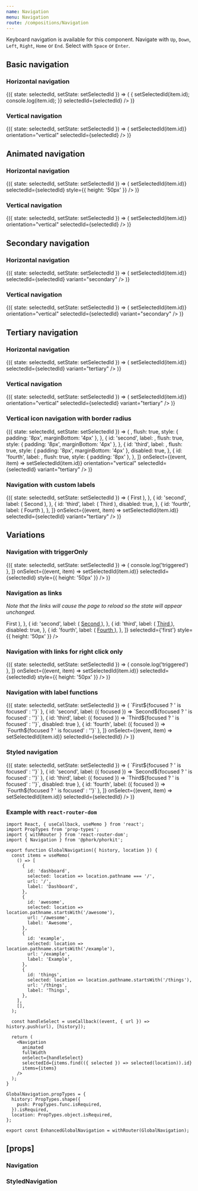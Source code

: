 ```yaml
---
name: Navigation
menu: Navigation
route: /compositions/Navigation
---
```



<PageTitle src="compositions/Navigation" title="Navigation" />

Keyboard navigation is available for this component. Navigate with `Up`, `Down`, `Left`, `Right`, `Home` or `End`. Select with `Space` or `Enter`.

## Basic navigation

### Horizontal navigation

<Playground>
  <ThemeWrapper>
    <div style={{ height: '50px' }}>
      <StateWrapper initialState={'first'}>
        {({ state: selectedId, setState: setSelectedId }) => (
          <Navigation
            items={[
              { id: 'first', label: 'First' },
              { id: 'second', label: 'Second' },
              { id: 'third', label: 'Third', disabled: true },
              { id: 'fourth', label: 'Fourth' },
            ]}
            onSelect={(event, item) => {
              setSelectedId(item.id);
              console.log(item.id);
            }}
            selectedId={selectedId}
          />
        )}
      </StateWrapper>
    </div>
  </ThemeWrapper>
</Playground>

### Vertical navigation

<Playground>
  <ThemeWrapper>
    <StateWrapper initialState={'first'}>
      {({ state: selectedId, setState: setSelectedId }) => (
        <Navigation
          items={[
            { id: 'first', label: 'First' },
            { id: 'second', label: 'Second' },
            { id: 'third', label: 'Third', disabled: true },
            { id: 'fourth', label: 'Fourth' },
          ]}
          onSelect={(event, item) => setSelectedId(item.id)}
          orientation="vertical"
          selectedId={selectedId}
        />
      )}
    </StateWrapper>
  </ThemeWrapper>
</Playground>

## Animated navigation

### Horizontal navigation

<Playground>
  <ThemeWrapper>
    <StateWrapper initialState={'second'}>
      {({ state: selectedId, setState: setSelectedId }) => (
        <Navigation
          animated
          items={[
            { id: 'first', label: 'First' },
            { id: 'second', label: 'Second' },
            { id: 'third', label: 'Third', disabled: true },
            { id: 'fourth', label: 'Fourth' },
          ]}
          onSelect={(event, item) => setSelectedId(item.id)}
          selectedId={selectedId}
          style={{ height: '50px' }}
        />
      )}
    </StateWrapper>
  </ThemeWrapper>
</Playground>

### Vertical navigation

<Playground>
  <ThemeWrapper>
    <StateWrapper initialState={'second'}>
      {({ state: selectedId, setState: setSelectedId }) => (
        <Navigation
          animated
          items={[
            { id: 'first', label: 'First' },
            { id: 'second', label: 'Second' },
            { id: 'third', label: 'Third', disabled: true },
            { id: 'fourth', label: 'Fourth' },
          ]}
          onSelect={(event, item) => setSelectedId(item.id)}
          orientation="vertical"
          selectedId={selectedId}
        />
      )}
    </StateWrapper>
  </ThemeWrapper>
</Playground>

## Secondary navigation

### Horizontal navigation

<Playground>
  <ThemeWrapper>
    <div style={{ height: '50px' }}>
      <StateWrapper initialState={'first'}>
        {({ state: selectedId, setState: setSelectedId }) => (
          <Navigation
            animated
            items={[
              { id: 'first', label: 'First' },
              { id: 'second', label: 'Second' },
              { id: 'third', label: 'Third', disabled: true },
              { id: 'fourth', label: 'Fourth' },
            ]}
            onSelect={(event, item) => setSelectedId(item.id)}
            selectedId={selectedId}
            variant="secondary"
          />
        )}
      </StateWrapper>
    </div>
  </ThemeWrapper>
</Playground>

### Vertical navigation

<Playground>
  <ThemeWrapper>
    <StateWrapper initialState={'first'}>
      {({ state: selectedId, setState: setSelectedId }) => (
        <Navigation
          animated
          items={[
            { id: 'first', label: 'First' },
            { id: 'second', label: 'Second' },
            { id: 'third', label: 'Third', disabled: true },
            { id: 'fourth', label: 'Fourth' },
          ]}
          onSelect={(event, item) => setSelectedId(item.id)}
          orientation="vertical"
          selectedId={selectedId}
          variant="secondary"
        />
      )}
    </StateWrapper>
  </ThemeWrapper>
</Playground>

## Tertiary navigation

### Horizontal navigation

<Playground>
  <ThemeWrapper>
    <div style={{ height: '50px' }}>
      <StateWrapper initialState={'first'}>
        {({ state: selectedId, setState: setSelectedId }) => (
          <Navigation
            animated
            items={[
              { id: 'first', label: 'First' },
              { id: 'second', label: 'Second' },
              { id: 'third', label: 'Third', disabled: true },
              { id: 'fourth', label: 'Fourth' },
            ]}
            onSelect={(event, item) => setSelectedId(item.id)}
            selectedId={selectedId}
            variant="tertiary"
          />
        )}
      </StateWrapper>
    </div>
  </ThemeWrapper>
</Playground>

### Vertical navigation

<Playground>
  <ThemeWrapper>
    <StateWrapper initialState={'first'}>
      {({ state: selectedId, setState: setSelectedId }) => (
        <Navigation
          animated
          items={[
            { id: 'first', label: 'First' },
            { id: 'second', label: 'Second' },
            { id: 'third', label: 'Third', disabled: true },
            { id: 'fourth', label: 'Fourth' },
          ]}
          onSelect={(event, item) => setSelectedId(item.id)}
          orientation="vertical"
          selectedId={selectedId}
          variant="tertiary"
        />
      )}
    </StateWrapper>
  </ThemeWrapper>
</Playground>

### Vertical icon navigation with border radius

<Playground>
  <ThemeWrapper>
    <StateWrapper initialState={'first'}>
      {({ state: selectedId, setState: setSelectedId }) => (
        <Navigation
          animated
          highlightRadius={4}
          items={[
            {
              id: 'first',
              label: <PhorkIcon size={24} />,
              flush: true,
              style: { padding: '8px', marginBottom: '4px' },
            },
            {
              id: 'second',
              label: <PhorkIcon size={24} />,
              flush: true,
              style: { padding: '8px', marginBottom: '4px' },
            },
            {
              id: 'third',
              label: <PhorkIcon size={24} />,
              flush: true,
              style: { padding: '8px', marginBottom: '4px' },
              disabled: true,
            },
            {
              id: 'fourth',
              label: <PhorkIcon size={24} />,
              flush: true,
              style: { padding: '8px' },
            },
          ]}
          onSelect={(event, item) => setSelectedId(item.id)}
          orientation="vertical"
          selectedId={selectedId}
          variant="tertiary"
        />
      )}
    </StateWrapper>
  </ThemeWrapper>
</Playground>

### Navigation with custom labels

<Playground>
  <ThemeWrapper>
    <div style={{ height: '50px' }}>
      <StateWrapper initialState={'first'}>
        {({ state: selectedId, setState: setSelectedId }) => (
          <Navigation
            animated
            highlightRadius={4}
            items={[
              {
                id: 'first',
                label: (
                  <Rhythm px={2}>
                    <Typography size="xsmall" variants={['letter-spacing-comfy', 'uppercase']}>
                      First
                    </Typography>
                  </Rhythm>
                ),
              },
              {
                id: 'second',
                label: (
                  <Rhythm px={2}>
                    <Typography size="xsmall" variants={['letter-spacing-comfy', 'uppercase']}>
                      Second
                    </Typography>
                  </Rhythm>
                ),
              },
              {
                id: 'third',
                label: (
                  <Rhythm px={2}>
                    <Typography size="xsmall" variants={['letter-spacing-comfy', 'uppercase']}>
                      Third
                    </Typography>
                  </Rhythm>
                ),
                disabled: true,
              },
              {
                id: 'fourth',
                label: (
                  <Rhythm px={2}>
                    <Typography size="xsmall" variants={['letter-spacing-comfy', 'uppercase']}>
                      Fourth
                    </Typography>
                  </Rhythm>
                ),
              },
            ]}
            onSelect={(event, item) => setSelectedId(item.id)}
            selectedId={selectedId}
            variant="tertiary"
          />
        )}
      </StateWrapper>
    </div>
  </ThemeWrapper>
</Playground>

## Variations

### Navigation with triggerOnly

<Playground>
  <StateWrapper initialState={'second'}>
    {({ state: selectedId, setState: setSelectedId }) => (
      <Navigation
        animated
        items={[
          { id: 'first', label: 'First' },
          { id: 'second', label: 'Second' },
          { id: 'third', label: 'Third', disabled: true },
          { id: 'fourth', label: 'Trigger', triggerOnly: () => console.log('triggered') },
        ]}
        onSelect={(event, item) => setSelectedId(item.id)}
        selectedId={selectedId}
        style={{ height: '50px' }}
      />
    )}
  </StateWrapper>
</Playground>

### Navigation as links

_Note that the links will cause the page to reload so the state will appear unchanged._

<Playground>
  <ThemeWrapper>
    <Navigation
      animated
      triggerLinks
      items={[
        {
          id: 'first',
          label: (
            <a href="#first" tabIndex={-1}>
              First
            </a>
          ),
        },
        {
          id: 'second',
          label: (
            <a href="#second" tabIndex={-1}>
              Second
            </a>
          ),
        },
        {
          id: 'third',
          label: (
            <a href="#third" tabIndex={-1}>
              Third
            </a>
          ),
          disabled: true,
        },
        {
          id: 'fourth',
          label: (
            <a href="#fourth" tabIndex={-1}>
              Fourth
            </a>
          ),
        },
      ]}
      selectedId={'first'}
      style={{ height: '50px' }}
    />
  </ThemeWrapper>
</Playground>

### Navigation with links for right click only

<Playground>
  <ThemeWrapper>
    <StateWrapper initialState={'second'}>
      {({ state: selectedId, setState: setSelectedId }) => (
        <Navigation
          allowRightClickLinks
          animated
          items={[
            { id: 'first', label: 'First', href: '#first' },
            { id: 'second', label: 'Second', href: '#second' },
            { id: 'third', label: 'Third', href: '#third', disabled: true },
            { id: 'fourth', label: 'Fourth', href: '#fourth' },
            { id: 'fifth', label: 'Trigger', triggerOnly: () => console.log('triggered') },
          ]}
          onSelect={(event, item) => setSelectedId(item.id)}
          selectedId={selectedId}
          style={{ height: '50px' }}
        />
      )}
    </StateWrapper>
  </ThemeWrapper>
</Playground>

### Navigation with label functions

<Playground>
  <ThemeWrapper>
    <StateWrapper initialState={'second'}>
      {({ state: selectedId, setState: setSelectedId }) => (
        <Navigation
          animated
          items={[
            { id: 'first', label: ({ focused }) => `First${focused ? ' is focused' : ''}` },
            { id: 'second', label: ({ focused }) => `Second${focused ? ' is focused' : ''}` },
            { id: 'third', label: ({ focused }) => `Third${focused ? ' is focused' : ''}`, disabled: true },
            { id: 'fourth', label: ({ focused }) => `Fourth${focused ? ' is focused' : ''}` },
          ]}
          onSelect={(event, item) => setSelectedId(item.id)}
          selectedId={selectedId}
        />
      )}
    </StateWrapper>
  </ThemeWrapper>
</Playground>

### Styled navigation

<Playground>
  <StateWrapper initialState={'second'}>
    {({ state: selectedId, setState: setSelectedId }) => (
      <StyledNavigation
        animated
        focusedBorderColor="#f41150"
        itemFocusedBackgroundColor="#f41150"
        itemFocusedSelectedBackgroundColor="#F86F95"
        itemFocusedSelectedTextColor="#fff"
        itemFocusedTextColor="#fff"
        itemHoveredBorderColor="#f41150"
        itemSelectedBackgroundColor="#F86F95"
        itemSelectedBorderColor="#f41150"
        itemSelectedTextColor="#fff"
        itemTextColor="#f41150"
        items={[
          { id: 'first', label: ({ focused }) => `First${focused ? ' is focused' : ''}` },
          { id: 'second', label: ({ focused }) => `Second${focused ? ' is focused' : ''}` },
          { id: 'third', label: ({ focused }) => `Third${focused ? ' is focused' : ''}`, disabled: true },
          { id: 'fourth', label: ({ focused }) => `Fourth${focused ? ' is focused' : ''}` },
        ]}
        onSelect={(event, item) => setSelectedId(item.id)}
        selectedId={selectedId}
      />
    )}
  </StateWrapper>
</Playground>

### Example with `react-router-dom`

```
import React, { useCallback, useMemo } from 'react';
import PropTypes from 'prop-types';
import { withRouter } from 'react-router-dom';
import { Navigation } from '@phork/phorkit';

export function GlobalNavigation({ history, location }) {
  const items = useMemo(
    () => [
      {
        id: 'dashboard',
        selected: location => location.pathname === '/',
        url: '/',
        label: 'Dashboard',
      },
      {
        id: 'awesome',
        selected: location => location.pathname.startsWith('/awesome'),
        url: '/awesome',
        label: 'Awesome',
      },
      {
        id: 'example',
        selected: location => location.pathname.startsWith('/example'),
        url: '/example',
        label: 'Example',
      },
      {
        id: 'things',
        selected: location => location.pathname.startsWith('/things'),
        url: '/things',
        label: 'Things',
      },
    ],
    [],
  );

  const handleSelect = useCallback((event, { url }) => history.push(url), [history]);

  return (
    <Navigation
      animated
      fullWidth
      onSelect={handleSelect}
      selectedId={items.find(({ selected }) => selected(location)).id}
      items={items}
    />
  );
}

GlobalNavigation.propTypes = {
  history: PropTypes.shape({
    push: PropTypes.func.isRequired,
  }).isRequired,
  location: PropTypes.object.isRequired,
};

export const EnhancedGlobalNavigation = withRouter(GlobalNavigation);
```

## \[props\]

### Navigation

<Props of={Navigation} />

### StyledNavigation

<Props of={StyledNavigation} />

